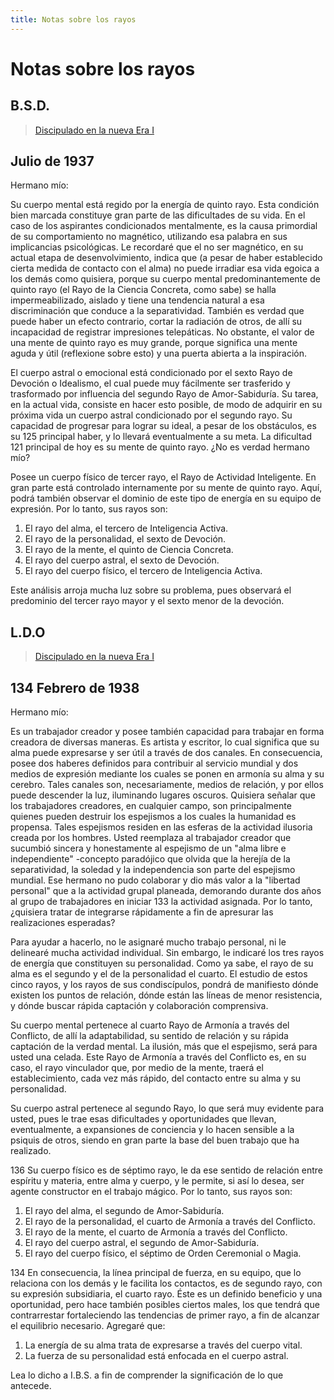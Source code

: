 ```yaml
---
title: Notas sobre los rayos
---
```


# Notas sobre los rayos	

## B.S.D.

> [Discipulado en la nueva Era I](/discipulado-nueva-era-I/bsd#julio-de-1937)

## Julio de 1937

Hermano mío:

Su cuerpo mental está regido por la energía de quinto rayo. Esta condición bien marcada constituye gran parte de las dificultades de su vida. En el caso de los aspirantes condicionados mentalmente, es la causa primordial de su comportamiento no magnético, utilizando esa palabra en sus implicancias psicológicas. Le recordaré que el no ser magnético, en su actual etapa de desenvolvimiento, indica que (a pesar de haber establecido cierta medida de contacto con el alma) no puede irradiar esa vida egoica a los demás como quisiera, porque su cuerpo mental predominantemente de quinto rayo (el Rayo de la Ciencia Concreta, como sabe) se halla impermeabilizado, aislado y tiene una tendencia natural a esa discriminación que conduce a la separatividad. También es verdad que puede haber un efecto contrario, cortar la radiación de otros, de allí su incapacidad de registrar impresiones telepáticas. No obstante, el valor de una mente de quinto rayo es muy grande, porque significa una mente aguda y útil (reflexione sobre esto) y una puerta abierta a la inspiración.

El cuerpo astral o emocional está condicionado por el sexto Rayo de Devoción o Idealismo, el cual puede muy fácilmente ser trasferido y trasformado por influencia del segundo Rayo de Amor-Sabiduría. Su tarea, en la actual vida, consiste en hacer esto posible, de modo de adquirir en su próxima vida un cuerpo astral condicionado por el segundo rayo. Su capacidad de progresar para lograr su ideal, a pesar de los obstáculos, es su <Pin lang="es">125</Pin> principal haber, y lo llevará eventualmente a su meta. La dificultad <Pin lang="en">121</Pin> principal de hoy es su mente de quinto rayo. ¿No es verdad hermano mío?

Posee un cuerpo físico de tercer rayo, el Rayo de Actividad Inteligente. En gran parte está controlado internamente por su mente de quinto rayo. Aquí, podrá también observar el dominio de este tipo de energía en su equipo de expresión. Por lo tanto, sus rayos son:

1. El rayo del alma, el tercero de Inteligencia Activa.
2. El rayo de la personalidad, el sexto de Devoción.
3. El rayo de la mente, el quinto de Ciencia Concreta.
4. El rayo del cuerpo astral, el sexto de Devoción.
5. El rayo del cuerpo físico, el tercero de Inteligencia Activa.

Este análisis arroja mucha luz sobre su problema, pues observará el predominio del tercer rayo mayor y el sexto menor de la devoción.

## L.D.O

> [Discipulado en la nueva Era I](/discipulado-nueva-era-I/ldo#134-febrero-de-1938)

## <Pin lang="es">134</Pin> Febrero de 1938

Hermano mío:

Es un trabajador creador y posee también capacidad para trabajar en forma creadora de diversas maneras. Es artista y escritor, lo cual significa que su alma puede expresarse y ser útil a través de dos canales. En consecuencia, posee dos haberes definidos para contribuir al servicio mundial y dos medios de expresión mediante los cuales se ponen en armonía su alma y su cerebro. Tales canales son, necesariamente, medios de relación, y por ellos puede descender la luz, iluminando lugares oscuros. Quisiera señalar que los trabajadores creadores, en cualquier campo, son principalmente quienes pueden destruir los espejismos a los cuales la humanidad es propensa. Tales espejismos residen en las esferas de la actividad ilusoria creada por los hombres. Usted reemplaza al trabajador creador que sucumbió sincera y honestamente al espejismo de un "alma libre e independiente" -concepto paradójico que olvida que la herejía de la separatividad, la soledad y la independencia son parte del espejismo mundial. Ese hermano no pudo colaborar y dio más valor a la "libertad personal" que a la actividad grupal planeada, demorando durante dos años al grupo de trabajadores en iniciar <Pin lang="en">133</Pin> la actividad asignada. Por lo tanto, ¿quisiera tratar de integrarse rápidamente a fin de apresurar las realizaciones esperadas?

Para ayudar a hacerlo, no le asignaré mucho trabajo personal, ni le delinearé mucha actividad individual. Sin embargo, le indicaré los tres rayos de energía que constituyen su personalidad. Como ya sabe, el rayo de su alma es el segundo y el de la personalidad el cuarto. El estudio de estos cinco rayos, y los rayos de sus condiscípulos, pondrá de manifiesto dónde existen los puntos de relación, dónde están las líneas de menor resistencia, y dónde buscar rápida captación y colaboración comprensiva.

Su cuerpo mental pertenece al cuarto Rayo de Armonía a través del Conflicto, de allí la adaptabilidad, su sentido de relación y su rápida captación de la verdad mental. La ilusión, más que el espejismo, será para usted una celada. Este Rayo de Armonía a través del Conflicto es, en su caso, el rayo vinculador que, por medio de la mente, traerá el establecimiento, cada vez más rápido, del contacto entre su alma y su personalidad.

Su cuerpo astral pertenece al segundo Rayo, lo que será muy evidente para usted, pues le trae esas dificultades y oportunidades que llevan, eventualmente, a expansiones de conciencia y lo hacen sensible a la psiquis de otros, siendo en gran parte la base del buen trabajo que ha realizado.

<p><Pin lang="es">136</Pin> Su cuerpo físico es de séptimo rayo, le da ese sentido de relación entre espíritu y materia, entre alma y cuerpo, y le permite, si así lo desea, ser agente constructor en el trabajo mágico. Por lo tanto, sus rayos son:</p>

1. El rayo del alma, el segundo de Amor-Sabiduría.
2. El rayo de la personalidad, el cuarto de Armonía a través del Conflicto.
3. El rayo de la mente, el cuarto de Armonía a través del Conflicto.
4. El rayo del cuerpo astral, el segundo de Amor-Sabiduría.
5. El rayo del cuerpo físico, el séptimo de Orden Ceremonial o Magia.

<p><Pin lang="en">134</Pin> En consecuencia, la línea principal de fuerza, en su equipo, que lo relaciona con los demás y le facilita los contactos, es de segundo rayo, con su expresión subsidiaria, el cuarto rayo. Éste es un definido beneficio y una oportunidad, pero hace también posibles ciertos males, los que tendrá que contrarrestar fortaleciendo las tendencias de primer rayo, a fin de alcanzar el equilibrio necesario. Agregaré que:</p>

1. La energía de su alma trata de expresarse a través del cuerpo vital.
2. La fuerza de su personalidad está enfocada en el cuerpo astral.

Lea lo dicho a I.B.S. a fin de comprender la significación de lo que antecede.
